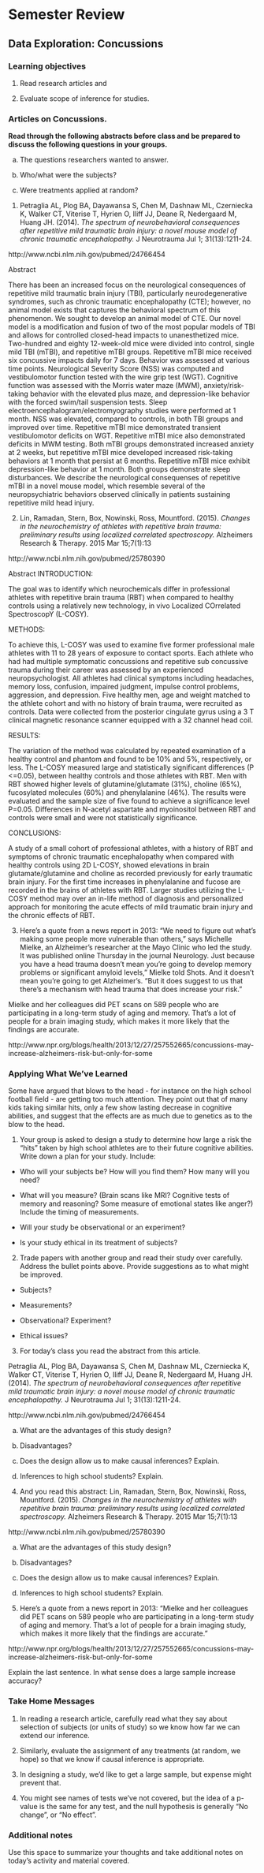 # Semester Review

\setstretch{1}

## Data Exploration: Concussions

### Learning objectives

1. Read research articles and 

2. Evaluate scope of inference for studies.

### Articles on Concussions. {-}

**Read through the following abstracts before class and be prepared to discuss the following questions in your groups.**

(a) The questions researchers wanted to answer.

(b) Who/what were the subjects?

(c) Were treatments applied at random?


1. Petraglia AL, Plog BA, Dayawansa S, Chen M, Dashnaw ML, Czerniecka K, Walker CT, Viterise T, Hyrien O, Iliff JJ, Deane R, Nedergaard M, Huang JH. (2014). *The spectrum of neurobehavioral consequences after repetitive mild traumatic brain injury: a novel mouse model of chronic traumatic encephalopathy.*
J Neurotrauma Jul 1; 31(13):1211-24.

http://www.ncbi.nlm.nih.gov/pubmed/24766454

Abstract    

There has been an increased focus on the neurological consequences of repetitive mild traumatic brain injury (TBI), particularly neurodegenerative syndromes, such as chronic traumatic encephalopathy (CTE); however, no animal model exists that captures the behavioral spectrum of this phenomenon. We sought to develop an animal model of CTE. Our novel model is a modification and fusion of two of the most popular models of TBI and allows for controlled closed-head impacts to unanesthetized mice. Two-hundred and eighty 12-week-old mice were divided into control, single mild TBI (mTBI), and repetitive mTBI groups. Repetitive mTBI mice received six concussive impacts daily for 7 days. Behavior was assessed at various time points. Neurological Severity Score (NSS) was computed and vestibulomotor function tested with the wire grip test (WGT). Cognitive function was assessed with the Morris water maze (MWM), anxiety/risk-taking behavior with the elevated plus maze, and depression-like behavior with the forced swim/tail suspension tests. Sleep electroencephalogram/electromyography studies were performed at 1 month. NSS was elevated, compared to controls, in both TBI groups and improved over time. Repetitive mTBI mice demonstrated transient vestibulomotor deficits on WGT. Repetitive mTBI mice also demonstrated deficits in MWM testing. Both mTBI groups demonstrated increased anxiety at 2 weeks, but repetitive mTBI mice developed increased risk-taking behaviors at 1 month that persist at 6 months. Repetitive mTBI mice exhibit depression-like behavior at 1 month.  Both groups demonstrate sleep disturbances. We describe the neurological consequenses of repetitive mTBI in a novel mouse model, which resemble several of the neuropsychiatric behaviors observed clinically in patients sustaining repetitive mild head injury.
    
2. Lin, Ramadan, Stern, Box, Nowinski, Ross, Mountford. (2015). *Changes in the neurochemistry of athletes with repetitive brain trauma: preliminary results using localized correlated spectroscopy.* Alzheimers Research & Therapy.
2015 Mar 15;7(1):13

http://www.ncbi.nlm.nih.gov/pubmed/25780390

Abstract
INTRODUCTION:

The goal was to identify which neurochemicals differ in professional athletes with repetitive brain trauma (RBT) when compared to healthy controls using a relatively new technology, in vivo Localized COrrelated SpectroscopY (L-COSY).
    
METHODS:
    
To achieve this, L-COSY was used to examine five former professional male athletes with 11 to 28 years of exposure to contact sports. Each athlete who had had multiple symptomatic concussions and repetitive sub concussive trauma during their career was assessed by an experienced neuropsychologist. All athletes had clinical symptoms including headaches, memory loss, confusion, impaired judgment, impulse control problems, aggression, and depression. Five healthy men, age and weight matched to the athlete cohort and with no history of brain trauma, were recruited as controls. Data were collected from the posterior cingulate gyrus using a 3 T clinical magnetic resonance scanner equipped with a 32 channel head coil.
    
RESULTS:

The variation of the method was calculated by repeated examination of a healthy control and phantom and found to be 10% and 5%, respectively, or less. The L-COSY measured large and statistically significant differences (P <=0.05), between healthy controls and those athletes with RBT. Men with RBT showed higher levels of glutamine/glutamate (31%), choline (65%), fucosylated molecules (60%) and phenylalanine (46%). The results were evaluated and the sample size of five found to achieve a significance level P=0.05. Differences in N-acetyl aspartate and myoinositol between RBT and controls were small and were not statistically significance.

CONCLUSIONS:

A study of a small cohort of professional athletes, with a history of RBT and symptoms of chronic traumatic encephalopathy when compared with healthy controls using 2D L-COSY, showed elevations in brain glutamate/glutamine and choline as recorded previously for early traumatic brain injury. For the first time increases in phenylalanine and fucose are recorded in the brains of athletes with RBT. Larger studies utilizing the L-COSY method may over an in-life method of diagnosis and personalized approach for monitoring the acute effects of mild traumatic brain injury and the chronic effects of RBT.
    
3. Here's a quote from a news report in 2013:
"We need to figure out what's making some people more vulnerable than others," says Michelle Mielke, an Alzheimer's researcher at the Mayo Clinic who led the study. It was published online Thursday in the journal Neurology. Just because you have a head trauma doesn't mean you're going to develop memory problems or significant amyloid levels," Mielke told Shots. And it doesn't
mean you're going to get Alzheimer's. "But it does suggest to us that there's a mechanism with head trauma that does increase your risk."

Mielke and her colleagues did PET scans on 589 people who are participating in a long-term study of aging and memory. That's a lot of people for a brain imaging study, which makes it more likely that the findings are accurate.

http://www.npr.org/blogs/health/2013/12/27/257552665/concussions-may-increase-alzheimers-risk-but-only-for-some

### Applying What We've Learned {-}

Some have argued that blows to the head - for instance on the high school football field - are getting too much attention. They point out that of many kids taking similar hits, only a few show lasting decrease in cognitive abilities, and suggest that the effects are as much due to genetics as to the blow to the head.

1. Your group is asked to design a study to determine how large a risk the "hits"
taken by high school athletes are to their future cognitive abilities. Write down
a plan for your study. Include:

*  Who will your subjects be? How will you find them? How many will you need?

*  What will you measure? (Brain scans like MRI? Cognitive tests of memory and reasoning? Some measure of emotional states like anger?) Include the timing of measurements.

*  Will your study be observational or an experiment?

*  Is your study ethical in its treatment of subjects?

\vspace{1in}

2. Trade papers with another group and read their study over carefully. Address the bullet points above. Provide suggestions as to what might be improved.

*  Subjects?

\vspace{0.5in}

*  Measurements?

\vspace{0.5in}

*  Observational? Experiment?

\vspace{0.5in}

*  Ethical issues?

\vspace{0.5in}
\newpage

3. For today's class you read the abstract from this article.

Petraglia AL, Plog BA, Dayawansa S, Chen M, Dashnaw ML, Czerniecka K, Walker CT, Viterise T, Hyrien O, Iliff JJ, Deane R, Nedergaard M, Huang JH. (2014). *The spectrum of neurobehavioral consequences after repetitive mild traumatic brain injury: a novel mouse model of chronic traumatic encephalopathy.* J Neurotrauma Jul 1; 31(13):1211-24.

http://www.ncbi.nlm.nih.gov/pubmed/24766454

a) What are the advantages of this study design?

\vspace{0.5in}

b) Disadvantages?

\vspace{0.5in}

c) Does the design allow us to make causal inferences? Explain.

\vspace{0.5in}

d) Inferences to high school students? Explain.

\vspace{0.5in}

4. And you read this abstract:
Lin, Ramadan, Stern, Box, Nowinski, Ross, Mountford. (2015). *Changes in the neurochemistry of athletes with repetitive brain trauma: preliminary results using localized correlated spectroscopy.* Alzheimers Research & Therapy.
2015 Mar 15;7(1):13

http://www.ncbi.nlm.nih.gov/pubmed/25780390

a) What are the advantages of this study design?

\vspace{0.5in}

b) Disadvantages?

\vspace{0.5in}

c) Does the design allow us to make causal inferences? Explain.

\vspace{0.5in}

d) Inferences to high school students? Explain.

\vspace{0.5in}

5. Here's a quote from a news report in 2013:
"Mielke and her colleagues did PET scans on 589 people who are participating in a long-term study of aging and memory. That's a lot of people for a brain imaging study, which makes it more likely that the findings are accurate."

http://www.npr.org/blogs/health/2013/12/27/257552665/concussions-may-increase-alzheimers-risk-but-only-for-some

Explain the last sentence. In what sense does a large sample increase accuracy?

\vspace{1in}

### Take Home Messages

1. In reading a research article, carefully read what they say about selection of subjects (or units of study) so we know how far we can extend our inference.

2. Similarly, evaluate the assignment of any treatments (at random, we hope) so that we know if causal inference is appropriate.

3.  In designing a study, we'd like to get a large sample, but expense might prevent that.

4. You might see names of tests we've not covered, but the idea of a p-value is the same for any test, and the null hypothesis is generally "No change", or "No effect".

### Additional notes

Use this space to summarize your thoughts and take additional notes on today's activity and material covered.

\newpage